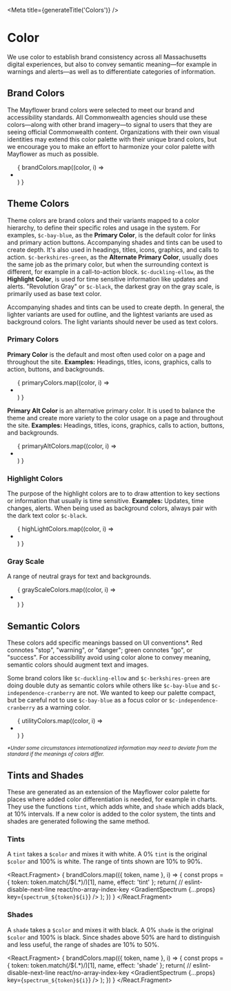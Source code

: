 
<Meta title={generateTitle('Colors')} />

# Color
We use color to establish brand consistency across all Massachusetts digital experiences, but also to convey semantic meaning—for example in warnings and alerts—as well as to differentiate categories of information.


## Brand Colors
The Mayflower brand colors were selected to meet our brand and accessibility standards. All Commonwealth agencies should use these colors—along with other brand imagery—to signal to users that they are seeing official Commonwealth content. Organizations with their own visual identities may extend this color palette with their unique brand colors, but we encourage you to make an effort to harmonize your color palette with Mayflower as much as possible.

<ul className="sg-colors">
  {
    brandColors.map((color, i) => <li key={`brandColors${i}`}><ColorSwatch {...color} variable={color.token} /></li>)
  }
</ul>

## Theme Colors
Theme colors are brand colors and their variants mapped to a color hierarchy, to define their specific roles and usage in the system. 
For examples, `$c-bay-blue`, as the **Primary Color**, is the default color for links and primary action buttons. Accompanying shades and tints can be used to create depth. It's also used in headings, titles, icons, graphics, and calls to action. `$c-berkshires-green`, as the **Alternate Primary Color**, usually does the same job as the primary color, but when the surrounding context is different, for example in a call-to-action block. `$c-duckling-ellow`, as the **Highlight Color**, is used for time sensitive information like updates and alerts. "Revolution Gray" or `$c-black`, the darkest gray on the gray scale, is primarily used as base text color.

Accompanying shades and tints can be used to create depth. In general, the lighter variants are used for outline, and the lightest variants are used as background colors. The light variants should never be used as text colors. 

### Primary Colors

**Primary Color** is the default and most often used color on a page and throughout the site.  **Examples:** Headings, titles, icons, graphics, calls to action, buttons, and backgrounds.

<ul className="sg-colors">
  {
    primaryColors.map((color, i) => <li key={`primaryColors${i}`}><ColorSwatch  {...color} /></li>)
  }
</ul>

**Primary Alt Color** is an alternative primary color. It is used to balance the theme and create more variety to the color usage on a page and throughout the site. **Examples:** Headings, titles, icons, graphics, calls to action, buttons, and backgrounds.

<ul className="sg-colors">
  {
    primaryAltColors.map((color, i) => <li key={`primaryAltColors${i}`}><ColorSwatch  {...color} /></li>)
  }
</ul>

### Highlight Colors
The purpose of the highlight colors are to to draw attention to key sections or information that usually is time sensitive. **Examples:** Updates, time changes, alerts. When being used as background colors, always pair with the dark text color `$c-black`.

<ul className="sg-colors">
  {
    highLightColors.map((color, i) => <li key={`highLightColors${i}`}><ColorSwatch {...color} /></li>)
  }
</ul>

### Gray Scale

A range of neutral grays for text and backgrounds.

<ul className="sg-colors">
  {
    grayScaleColors.map((color, i) => <li key={`grayScaleColors${i}`}><ColorSwatch {...color} /></li>)
  }
</ul>

## Semantic Colors

These colors add specific meanings bassed on UI conventions*. Red connotes "stop", "warning", or "danger"; green connotes "go", or "success". For accessibility avoid using color alone to convey meaning, semantic colors should augment text and images.

Some brand colors like `$c-duckling-ellow` and `$c-berkshires-green` are doing double duty as semantic colors while others like `$c-bay-blue` and `$c-independence-cranberry` are not. We wanted to keep our palette compact, but be careful not to use `$c-bay-blue` as a focus color or `$c-independence-cranberry` as a warning color.

<ul className="sg-colors">
  {
    utilityColors.map((color, i) => <li key={`utilityColors${i}`}><ColorSwatch {...color} /></li>)
  }
</ul>

<p>
	<small>
		<em>*Under some circumstances internationalized information may need to deviate from the standard if the meanings of colors differ.</em>
	</small>
</p>

## Tints and Shades

These are generated as an extension of the Mayflower color palette for places where added color differentiation is needed, for example in charts. They use the functions `tint`, which adds white, and `shade` which adds black, at 10% intervals. If a new color is added to the color system, the tints and shades are generated following the same method.

### Tints

A `tint` takes a `$color` and mixes it with white. A 0% `tint` is the original `$color` and 100% is white. The range of tints shown are 10% to 90%.

<React.Fragment>
  {
    brandColors.map(({ token, name }, i) => {
      const props = {
        token: token.match(/\$(.*)/)[1],
        name,
        effect: 'tint'
      };
      return(
        // eslint-disable-next-line react/no-array-index-key
        <GradientSpectrum {...props} key={`spectrum_${token}${i}`} />
      );
    })
  }
</React.Fragment>

### Shades

A `shade` takes a `$color` and mixes it with black. A 0% `shade` is the original `$color` and 100% is black. Since shades above 50% are hard to distinguish and less useful, the range of shades are 10% to 50%.

<React.Fragment>
  {
    brandColors.map(({ token, name }, i) => {
      const props = {
        token: token.match(/\$(.*)/)[1],
        name,
        effect: 'shade'
      };
      return(
        // eslint-disable-next-line react/no-array-index-key
        <GradientSpectrum {...props} key={`spectrum_${token}${i}`} />
      );
    })
  }
</React.Fragment>
